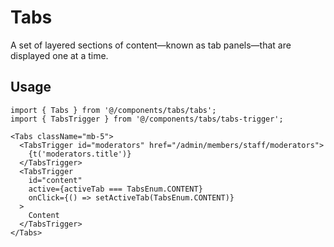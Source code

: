 # Tabs

A set of layered sections of content—known as tab panels—that are displayed one at a time.

## Usage

```tsx
import { Tabs } from '@/components/tabs/tabs';
import { TabsTrigger } from '@/components/tabs/tabs-trigger';
```

```tsx
<Tabs className="mb-5">
  <TabsTrigger id="moderators" href="/admin/members/staff/moderators">
    {t('moderators.title')}
  </TabsTrigger>
  <TabsTrigger
    id="content"
    active={activeTab === TabsEnum.CONTENT}
    onClick={() => setActiveTab(TabsEnum.CONTENT)}
  >
    Content
  </TabsTrigger>
</Tabs>
```
